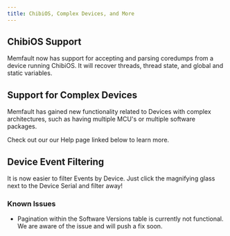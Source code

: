 ```yaml
---
title: ChibiOS, Complex Devices, and More
---
```


## ChibiOS Support

Memfault now has support for accepting and parsing coredumps from a device
running ChibiOS. It will recover threads, thread state, and global and static
variables.

<!-- truncate -->

## Support for Complex Devices

Memfault has gained new functionality related to Devices with complex
architectures, such as having multiple MCU's or multiple software packages.

Check out our our Help page linked below to learn more.

## Device Event Filtering

It is now easier to filter Events by Device. Just click the magnifying glass
next to the Device Serial and filter away!

### Known Issues

- Pagination within the Software Versions table is currently not functional. We
  are aware of the issue and will push a fix soon.
